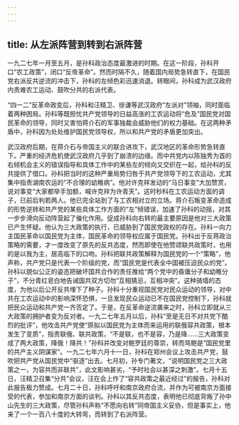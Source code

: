 ```yaml
---
---
---
```

title: 从左派阵营到转到右派阵营
---



一九二七年一月至五月，是孙科政治态度最激进的时期。在这一阶段，孙科开口“农工政策”，闭口“反帝革命”。然而时隔不久，随着国内局势急转直下，在国民党右派反共逆流的冲击下，孙科的左倾色彩迅速消退。转眼间，孙科成为武汉政府内责难农工运动、鼓吹分共的右派代表。

“四一二”反革命政变后，孙科和汪精卫、徐谦等武汉政府“左派对”领袖，同时面临着两种困局。孙科等既担忧共产党领导的日益高涨的工农运动将“危及”国民党对国民革命的领导，同时又害怕蒋介石的军事独裁会威胁他们的权力基础。在这两种矛盾中，孙科因为处处维护国民党领导权，所以和共产党的矛盾更加突出。

武汉政府后期，在蒋介石与帝国主义的联合进攻下，武汉地区的革命形势急转直下。严重的经济危机使武汉政府几乎到了崩溃的边缘。而中共党内以陈独秀为首的右倾机会主义的错误指导和具体工作中的某些左的倾向又交织在一起，给孙科的反共提供了借口。孙科把当时的这种严重局势归咎于共产党领导下的工农运动，尤其集中指责湖南农运的“不合理的幼稚病”。他对许克祥发动的“马日事变”大加赞赏，说对事变“大家都举手加额，喊许克祥为许青天”。这时秒科在工农运动方面的调子，已前后判若两人。他已完全站到了与工农相对立的立场。蒋介石叛变革命造成的形势逆转和共产党的某些具体工作方面的“左”倾错误，加速了孙科的动摇，对其一步步滑向反动阵营起了催化作用。促成孙科向右转的最主要原因是他对三大政策已产生怀疑。他认为三大政策的执行，已威胁到了国民党政权的存在。孙科一向力主国民革命以国民党为主体，国民革命的领导权应属于国民党。孙科出于反蒋政治策略的需要，才一度改变了原先的反共态度，然而即使在他赞颂联共政策时，也用的是以我为主，居高临下的口吻。孙科把联共政策解释为国民党的一个“策略”，他声称，共产党只是代表一个阶级的党，而“国民党是代表全中国被压迫民众的党”。孙科以貌似公正的姿态把破坏国共合作的责任推给“两个党中的昏庸分子和幼稚分子”，不分青红皂白地告诫国共双方切勿“互相猜忌，互相冲突”。这种骑墙的态度，为他以后公开反共埋下了种子。孙科十分重视国民党对民众运动的领导，对中共在工农运动中的影响深怀恐惧，一旦发现民众运动已不在国民党控制下，孙科就把民众运动和共产党一齐否定了。于是，在反革命逆流袭来之时，孙科立即就从三大政策的拥护者变为反对者。一九二七年五月以后，孙科“至是无日不对共党下酷烈的批评”，他攻击共产党使“原拟以国民党为主体而来运用的联俄容共政策，根本发生了变质”，指责联俄、联共政策，“不是联，也不是容，乃是降……三大政策变成了两大政策，降俄！降共！”孙科并改变对鲍罗廷的尊崇，转而骂鲍是“国民党里的共产主义阴谋家”。一九二七年六月十一日，孙科在郑州会议上攻击共产党，鼓吹把共产党从国民党中“驱逐”出去。七月初，孙专门著文，“说明国民党之三大政策之一，为容共而非联共”，此文影响甚劣，“予时社会以甚深之刺激”。七月十五日，汪精卫召集“分共”会议，汪在会上作了“容共政策之最近经过”的报告，孙科对此报告极力赞成。七月二十日，孙科呼吁和南京政府合流，并作为可被南京方面接受的代表，参加和南京方面的谈判。孙科以其反共态度，表明他已彻底背叛了孙中山先生的三大政策，尽管孙科声称“不愿向右转”同帝国主义妥协，但是事实上，他来了一个一百八十度的大转弯，而转到了右派阵营。